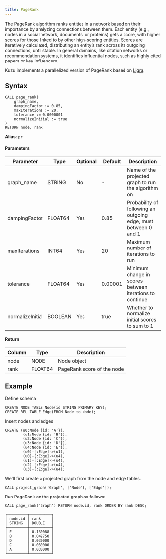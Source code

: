 ```yaml
---
title: PageRank
---
```


The PageRank algorithm ranks entities in a network based on their importance by analyzing connections
between them. Each entity (e.g., nodes in a social network, documents, or proteins) gets a score, with
higher scores for those linked to by other high-scoring entities. Scores are iteratively calculated,
distributing an entity’s rank across its outgoing connections, until stable. In general domains, like
citation networks or recommendation systems, it identifies influential nodes, such as highly cited
papers or key influencers.

Kuzu implements a parallelized version of PageRank based on [Ligra](https://jshun.csail.mit.edu/ligra.shtml).

## Syntax

```
CALL page_rank(
    graph_name,
    dampingFactor := 0.85, 
    maxIterations := 20, 
    tolerance := 0.0000001
    normalizeInitial := true
)
RETURN node, rank
```

**Alias**: `pr`

#### Parameters

| Parameter | Type | Optional | Default | Description |
|-----------|------|----------|---------|-------------|
| graph_name | STRING | No | - | Name of the projected graph to run the algorithm on |
| dampingFactor | FLOAT64 | Yes | 0.85 | Probability of following an outgoing edge, must between 0 and 1 |
| maxIterations | INT64 | Yes | 20 | Maximum number of iterations to run |
| tolerance | FLOAT64 | Yes | 0.00001 | Minimum change in scores between iterations to continue |
| normalizeInitial | BOOLEAN | Yes | true | Whether to normalize initial scores to sum to 1 |


#### Return

| Column | Type | Description |
|--------|------|-------------|
| node | NODE | Node object |
| rank | FLOAT64 | PageRank score of the node |

## Example

Define schema
```cypher
CREATE NODE TABLE Node(id STRING PRIMARY KEY);
CREATE REL TABLE Edge(FROM Node to Node);
```
Insert nodes and edges
```cypher
CREATE (u0:Node {id: 'A'}),
        (u1:Node {id: 'B'}),
        (u2:Node {id: 'C'}),
        (u3:Node {id: 'D'}),
        (u4:Node {id: 'E'}),
        (u0)-[:Edge]->(u1),
        (u0)-[:Edge]->(u4),
        (u1)-[:Edge]->(u4),
        (u2)-[:Edge]->(u4),
        (u3)-[:Edge]->(u4);
```
We'll first create a projected graph from the node and edge tables.
```cypher
CALL project_graph('Graph', ['Node'], ['Edge']);
```
Run PageRank on the projected graph as follows:
```cypher
CALL page_rank('Graph') RETURN node.id, rank ORDER BY rank DESC;
```
```
┌─────────┬──────────┐
│ node.id │ rank     │
│ STRING  │ DOUBLE   │
├─────────┼──────────┤
│ E       │ 0.130088 │
│ B       │ 0.042750 │
│ D       │ 0.030000 │
│ C       │ 0.030000 │
│ A       │ 0.030000 │
└─────────┴──────────┘
```
